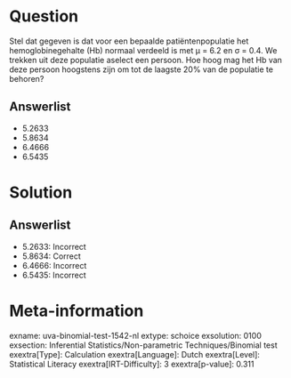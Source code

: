 Question
========

Stel dat gegeven is dat voor een bepaalde patiëntenpopulatie het
hemoglobinegehalte (Hb) normaal verdeeld is met μ = 6.2 en σ = 0.4. We
trekken uit deze populatie aselect een persoon. Hoe hoog mag het Hb van
deze persoon hoogstens zijn om tot de laagste 20% van de populatie te
behoren?

Answerlist
----------

* 5.2633
* 5.8634
* 6.4666
* 6.5435

Solution
========

Answerlist
----------

* 5.2633: Incorrect
* 5.8634: Correct
* 6.4666: Incorrect
* 6.5435: Incorrect

Meta-information
================
exname: uva-binomial-test-1542-nl
extype: schoice
exsolution: 0100
exsection: Inferential Statistics/Non-parametric Techniques/Binomial test
exextra[Type]: Calculation
exextra[Language]: Dutch
exextra[Level]: Statistical Literacy
exextra[IRT-Difficulty]: 3
exextra[p-value]: 0.311
